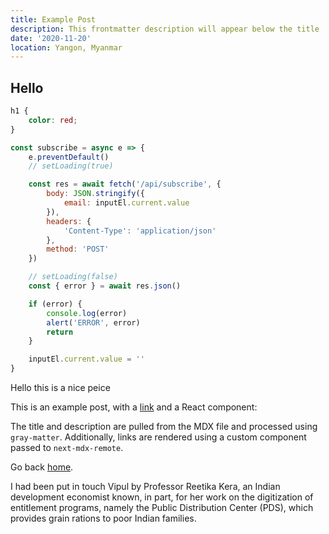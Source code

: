 ```yaml
---
title: Example Post
description: This frontmatter description will appear below the title
date: '2020-11-20'
location: Yangon, Myanmar
---
```


## Hello

```css
h1 {
	color: red;
}
```

```javascript
const subscribe = async e => {
	e.preventDefault()
	// setLoading(true)

	const res = await fetch('/api/subscribe', {
		body: JSON.stringify({
			email: inputEl.current.value
		}),
		headers: {
			'Content-Type': 'application/json'
		},
		method: 'POST'
	})

	// setLoading(false)
	const { error } = await res.json()

	if (error) {
		console.log(error)
		alert('ERROR', error)
		return
	}

	inputEl.current.value = ''
}
```

Hello this is a nice peice

This is an example post, with a [link](https://nextjs.org) and a React
component:

<TestComponent name='next-mdx-remote' />

The title and description are pulled from the MDX file and processed using
`gray-matter`. Additionally, links are rendered using a custom component passed
to `next-mdx-remote`.

Go back [home](/).

<Citation
	link='https://www.epw.in/journal/2017/50/special-articles/aadhaar-and-food-security-jharkhand.html'
	author='Reetika Khera'
	publication='Economic and Political Weekly'
	headline='Pain Without Gain: Aadhaar and Food Security in Jharkhand'
	directQuote='Based on a recent household survey, this paper examines various issues related to this measure, including exclusion problems, transaction costs, and its impact on corruption. The findings raise serious questions about the appropriateness of this technology for rural Jharkhand.'>
	I had been put in touch Vipul by Professor Reetika Kera, an Indian
	development economist known, in part, for her work on the digitization of
	entitlement programs, namely the Public Distribution Center (PDS), which
	provides grain rations to poor Indian families.
</Citation>

<Subscribe />
